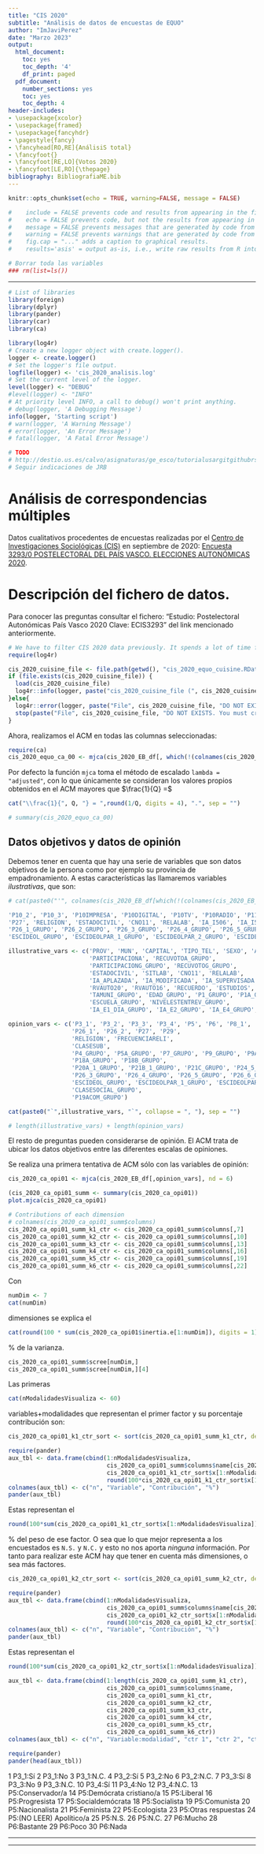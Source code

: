 ```yaml
---
title: "CIS 2020"
subtitle: "Análisis de datos de encuestas de EQUO"
author: "ImJaviPerez"
date: "Marzo 2023"
output:
  html_document:
    toc: yes
    toc_depth: '4'
    df_print: paged
  pdf_document:
    number_sections: yes
    toc: yes
    toc_depth: 4
header-includes:
- \usepackage{xcolor}
- \usepackage{framed}
- \usepackage{fancyhdr}
- \pagestyle{fancy}
- \fancyhead[RO,RE]{AnálisiS total}
- \fancyfoot{}
- \fancyfoot[RE,LO]{Votos 2020}
- \fancyfoot[LE,RO]{\thepage}
bibliography: BibliografiaME.bib
---
```


```r
knitr::opts_chunk$set(echo = TRUE, warning=FALSE, message = FALSE)

#    include = FALSE prevents code and results from appearing in the finished file. R Markdown still runs the code in the chunk, and the results can be used by other chunks.
#    echo = FALSE prevents code, but not the results from appearing in the finished file. This is a useful way to embed figures.
#    message = FALSE prevents messages that are generated by code from appearing in the finished file.
#    warning = FALSE prevents warnings that are generated by code from appearing in the finished.
#    fig.cap = "..." adds a caption to graphical results.
#    results='asis' = output as-is, i.e., write raw results from R into the output document
```


```r
# Borrar toda las variables
### rm(list=ls())
```

***
```r
# List of libraries
library(foreign)
library(dplyr)
library(pander)
library(car)
library(ca)
```

```r
library(log4r)
# Create a new logger object with create.logger().
logger <- create.logger()
# Set the logger's file output.
logfile(logger) <- 'cis_2020_analisis.log'
# Set the current level of the logger.
level(logger) <- "DEBUG"
#level(logger) <- "INFO"
# At priority level INFO, a call to debug() won't print anything.
# debug(logger, 'A Debugging Message')
info(logger, 'Starting script')
# warn(logger, 'A Warning Message')
# error(logger, 'An Error Message')
# fatal(logger, 'A Fatal Error Message')

```


```r
# TODO
# http://destio.us.es/calvo/asignaturas/ge_esco/tutorialusargitgithubrstudio/UsarGitGithubconRStudio.html
# Seguir indicaciones de JRB
```


\pagebreak

# Análisis de correspondencias múltiples
Datos cualitativos procedentes de encuestas realizadas por el  [Centro de Investigaciones Sociológicas (CIS)](https://www.cis.es) en septiembre de 2020:
[Encuesta 3293/0 POSTELECTORAL DEL PAÍS VASCO. ELECCIONES AUTONÓMICAS 2020](https://www.cis.es/cis/opencm/ES/1_encuestas/estudios/listaMuestras.jsp?estudio=14522).

# Descripción del fichero de datos.

Para conocer las preguntas consultar el fichero: "Estudio: Postelectoral Autonómicas País Vasco 2020 Clave: ECIS3293" del link mencionado anteriormente.


```r
# We have to filter CIS 2020 data previously. It spends a lot of time for it's calculations, thus we have made those calculations in an other script and now we load those results.
require(log4r)

cis_2020_cuisine_file <- file.path(getwd(), "cis_2020_equo_cuisine.RData")
if (file.exists(cis_2020_cuisine_file)) {
  load(cis_2020_cuisine_file)
  log4r::info(logger, paste("cis_2020_cuisine_file (", cis_2020_cuisine_file, ") exists =", file.exists(cis_2020_cuisine_file)))
}else{
  log4r::error(logger, paste("File", cis_2020_cuisine_file, "DO NOT EXISTS. You must create this file using the script Cuisine.Rmd"))
  stop(paste("File", cis_2020_cuisine_file, "DO NOT EXISTS. You must create this file using the script Cuisine.Rmd"))
}
```

Ahora, realizamos el ACM en todas las columnas seleccionadas:
```r
require(ca) 
cis_2020_equo_ca_00 <- mjca(cis_2020_EB_df[, which(!(colnames(cis_2020_EB_df) %in% excluded_cols))])
```

Por defecto la función `mjca` toma el método de escalado `lambda = "adjusted"`, con lo que únicamente se consideran los valores propios obtenidos en el ACM mayores que $\frac{1}{Q} =$
```r
cat("\\frac{1}{", Q, "} = ",round(1/Q, digits = 4), ".", sep = "")
```

```r
# summary(cis_2020_equo_ca_00)
```

## Datos objetivos y datos de opinión
Debemos tener en cuenta que hay una serie de variables que son datos objetivos de la persona como por ejemplo su provincia de empadronamiento. A estas características las llamaremos variables *ilustrativas*, que son:

```r
# cat(paste0("'", colnames(cis_2020_EB_df[which(!(colnames(cis_2020_EB_df) %in% excluded_cols))]), "'", collapse = ", "), sep = "")

'P10_2', 'P10_3', 'P10IMPRESA', 'P10DIGITAL', 'P10TV', 'P10RADIO', 'P11_1', 'P11_2', 'P11_3', 'P11_4', 'P11_5', 'P11_7', 'P12_1', 'P12_2', 'P12_3', 'P12_4', 'P12_5', 'P12_6', 'P12_7', 'P14A_11', 'P14A_12', 'P14A_2', 'P14A_21', 'P14A_1', 'P14A_18', 'P14A_95', 'P14A_98', 'P15A_11', 'P15A_12', 'P15A_2', 'P15A_21', 'P15A_1', 'P15A_18', 'P15A_95', 'P15A_98', 'P16', 'P16A_11', 'P16A_12', 'P16A_2', 'P16A_21', 'P16A_1', 'P16A_18', 'P16A_95', 'P16A_98', 'P17_3', 'P20A_2', 
'P27', 'RELIGION', 'ESTADOCIVIL', 'CNO11', 'RELALAB', 'IA_I506', 'IA_I509', 'IA_I510', 'IA_I516', 'IA_I517', 'IA_I520', 'IA_I521', 'IA_I523', 'IA_I524', 'IA_I525', 'IA_I526', 'IA_I528', 'IA_I529', 'IA_I530', 'IA_I531', 'IA_I532', 'IA_I535', 'IA_I536', 'IA_APLAZADA', 'IA_MODIFICADA', 'IA_SUPERVISADA', 'TAMUNI_GRUPO', 'EDAD_GRUPO', 'P1_GRUPO', 'P1A_GRUPO', 'P1B_GRUPO', 'P2_GRUPO', 'P3_1_GRUPO', 'P3_2_GRUPO', 'P3_3_GRUPO', 'P3_4_GRUPO', 'P4_GRUPO', 'P5_GRUPO', 'P5A_GRUPO', 'P6_GRUPO', 'P7_GRUPO', 'P8_1_GRUPO', 'P8_2_GRUPO', 'P8_3_GRUPO', 'P8_4_GRUPO', 'P9_GRUPO', 'P9A_GRUPO', 'P9B_GRUPO', 'P10_1_GRUPO', 'P10A_GRUPO', 'P10B_GRUPO', 'P10C_GRUPO', 'P10D_GRUPO', 'P13_1_GRUPO', 'P13_2_GRUPO', 'P13_3_GRUPO', 'P13_4_GRUPO', 'P13_5_GRUPO', 'P14_GRUPO', 'P15_GRUPO', 'P17_1_GRUPO', 'P17_2_GRUPO', 'P18_GRUPO', 'P18A_GRUPO', 'P18B_GRUPO', 'P19_GRUPO', 'P19A01_GRUPO', 'P19A02_GRUPO', 'P20_GRUPO', 'P20A_1_GRUPO', 'P21_GRUPO', 'P21A_GRUPO', 'P21B_1_GRUPO', 'P21B_2_GRUPO', 'P22_GRUPO', 'P23_GRUPO', 'P24_1_GRUPO', 'P24_2_GRUPO', 'P24_3_GRUPO', 'P24_4_GRUPO', 'P24_5_GRUPO', 'P24_6_GRUPO', 'P24_7_GRUPO', 
'P26_1_GRUPO', 'P26_2_GRUPO', 'P26_3_GRUPO', 'P26_4_GRUPO', 'P26_5_GRUPO', 'P26_6_GRUPO', 'P28_GRUPO', 'P29_GRUPO', 
'ESCIDEOL_GRUPO', 'ESCIDEOLPAR_1_GRUPO', 'ESCIDEOLPAR_2_GRUPO', 'ESCIDEOLPAR_3_GRUPO', 'ESCIDEOLPAR_4_GRUPO', 'ESCIDEOLPAR_5_GRUPO', 'ESCIDEOLPAR_6_GRUPO', 'ESCIDEOLPAR_7_GRUPO', 'NIVELESTENTREV_GRUPO', 'FRECUENCIARELI_GRUPO', 'SITLAB_GRUPO', 'CLASESOCIAL_GRUPO', 'IA_E1_DIA_GRUPO', 'IA_E2_GRUPO', 'IA_E4_GRUPO', 'IA_C2_GRUPO', 'P19ACOM_GRUPO', 'RVAUTO20_GRUPO', 'RVAUTO16_GRUPO', 'RECUERDO_GRUPO', 'ESTUDIOS_GRUPO', 'CLASESUB_GRUPO'

illustrative_vars <- c('PROV', 'MUN', 'CAPITAL', 'TIPO_TEL', 'SEXO', 'A0a', 
                       'PARTICIPACIONA', 'RECUVOTOA_GRUPO', 
                       'PARTICIPACIONG_GRUPO', 'RECUVOTOG_GRUPO', 
                       'ESTADOCIVIL', 'SITLAB', 'CNO11', 'RELALAB', 
                       'IA_APLAZADA', 'IA_MODIFICADA', 'IA_SUPERVISADA', 
                       'RVAUTO20', 'RVAUTO16', 'RECUERDO', 'ESTUDIOS', 
                       'TAMUNI_GRUPO', 'EDAD_GRUPO', 'P1_GRUPO', 'P1A_GRUPO', 'P1B_GRUPO', 'P2_GRUPO', 
                       'ESCUELA_GRUPO', 'NIVELESTENTREV_GRUPO', 
                       'IA_E1_DIA_GRUPO', 'IA_E2_GRUPO', 'IA_E4_GRUPO', 'IA_C2_GRUPO')

opinion_vars <- c('P3_1', 'P3_2', 'P3_3', 'P3_4', 'P5', 'P6', 'P8_1', 'P8_2', 'P8_3', 'P8_4', 'P10_2', 'P10_3', 'P10IMPRESA', 'P10DIGITAL', 'P10TV', 'P10RADIO', 'P11_1', 'P11_2', 'P11_3', 'P11_4', 'P11_5', 'P11_7', 'P11_9', 'P12_1', 'P12_2', 'P12_3', 'P12_4', 'P12_5', 'P12_6', 'P12_7', 'P12_9', 'P13_1', 'P13_2', 'P13_3', 'P13_4', 'P13_5', 'P14', 'P14A_11', 'P14A_12', 'P14A_2', 'P14A_21', 'P14A_1', 'P14A_18', 'P14A_95', 'P14A_98', 'P14A_99', 'P15', 'P15A_11', 'P15A_12', 'P15A_2', 'P15A_21', 'P15A_1', 'P15A_18', 'P15A_95', 'P15A_98', 'P15A_99', 'P16', 'P16A_11', 'P16A_12', 'P16A_2', 'P16A_21', 'P16A_1', 'P16A_18', 'P16A_95', 'P16A_98', 'P16A_99', 'P17_1', 'P17_2', 'P17_3', 'P18', 'P19', 'P19A01', 'P19A02', 'P20', 'P20A_2', 'P21', 'P21A', 'P21B_2', 'P22', 'P23', 'P24_1', 'P24_2', 'P24_3', 'P24_4',
                  'P26_1', 'P26_2', 'P27', 'P29', 
                  'RELIGION', 'FRECUENCIARELI', 
                  'CLASESUB', 
                  'P4_GRUPO', 'P5A_GRUPO', 'P7_GRUPO', 'P9_GRUPO', 'P9A_GRUPO', 'P9B_GRUPO', 'P10_1_GRUPO', 'P10A_GRUPO', 'P10B_GRUPO', 'P10C_GRUPO', 'P10D_GRUPO',
                  'P18A_GRUPO', 'P18B_GRUPO', 
                  'P20A_1_GRUPO', 'P21B_1_GRUPO', 'P21C_GRUPO', 'P24_5_GRUPO', 'P24_6_GRUPO', 'P24_7_GRUPO', 
                  'P26_3_GRUPO', 'P26_4_GRUPO', 'P26_5_GRUPO', 'P26_6_GRUPO', 'P28_GRUPO',
                  'ESCIDEOL_GRUPO', 'ESCIDEOLPAR_1_GRUPO', 'ESCIDEOLPAR_2_GRUPO', 'ESCIDEOLPAR_3_GRUPO', 'ESCIDEOLPAR_4_GRUPO', 'ESCIDEOLPAR_5_GRUPO', 'ESCIDEOLPAR_6_GRUPO', 'ESCIDEOLPAR_7_GRUPO', 
                  'CLASESOCIAL_GRUPO', 
                  'P19ACOM_GRUPO')

cat(paste0("`",illustrative_vars, "`", collapse = ", "), sep = "")

# length(illustrative_vars) + length(opinion_vars)
```

El resto de preguntas pueden considerarse de opinión. El ACM trata de ubicar los datos objetivos entre las diferentes escalas de opiniones.

Se realiza una primera tentativa de ACM sólo con las variables de opinión:
```r
cis_2020_ca_opi01 <- mjca(cis_2020_EB_df[,opinion_vars], nd = 6)

(cis_2020_ca_opi01_summ <- summary(cis_2020_ca_opi01))
plot.mjca(cis_2020_ca_opi01)
```
```r
# Contributions of each dimension
# colnames(cis_2020_ca_opi01_summ$columns)
cis_2020_ca_opi01_summ_k1_ctr <- cis_2020_ca_opi01_summ$columns[,7]
cis_2020_ca_opi01_summ_k2_ctr <- cis_2020_ca_opi01_summ$columns[,10]
cis_2020_ca_opi01_summ_k3_ctr <- cis_2020_ca_opi01_summ$columns[,13]
cis_2020_ca_opi01_summ_k4_ctr <- cis_2020_ca_opi01_summ$columns[,16]
cis_2020_ca_opi01_summ_k5_ctr <- cis_2020_ca_opi01_summ$columns[,19]
cis_2020_ca_opi01_summ_k6_ctr <- cis_2020_ca_opi01_summ$columns[,22]
```



Con 
```r
numDim <- 7
cat(numDim)
```
 dimensiones se explica el 
```r
cat(round(100 * sum(cis_2020_ca_opi01$inertia.e[1:numDim]), digits = 1))
```
 % de la varianza.
 
```r
cis_2020_ca_opi01_summ$scree[numDim,]
cis_2020_ca_opi01_summ$scree[numDim,][4]
```

Las primeras
```r
cat(nModalidadesVisualiza <- 60)
```
 variables+modalidades que representan el primer factor y su porcentaje contribución son:

```r
cis_2020_ca_opi01_k1_ctr_sort <- sort(cis_2020_ca_opi01_summ_k1_ctr, decreasing = TRUE, index.return = TRUE)

require(pander)
aux_tbl <- data.frame(cbind(1:nModalidadesVisualiza,
                            cis_2020_ca_opi01_summ$columns$name[cis_2020_ca_opi01_k1_ctr_sort$ix[1:nModalidadesVisualiza]],
                            cis_2020_ca_opi01_k1_ctr_sort$x[1:nModalidadesVisualiza],
                            round(100*cis_2020_ca_opi01_k1_ctr_sort$x[1:nModalidadesVisualiza] / sum(cis_2020_ca_opi01_k1_ctr_sort$x), digits = 1)))
colnames(aux_tbl) <- c("n", "Variable", "Contribución", "%")
pander(aux_tbl)
```

Estas representan el 
```r
round(100*sum(cis_2020_ca_opi01_k1_ctr_sort$x[1:nModalidadesVisualiza])/ sum(cis_2020_ca_opi01_k1_ctr_sort$x), digits = 1)
```
 % del peso de ese factor. O sea que lo que mejor representa a los encuestados es `N.S.` y `N.C.` y esto no nos aporta *ninguna* información. Por tanto para realizar este ACM hay que tener en cuenta más dimensiones, o sea más factores.

```r
cis_2020_ca_opi01_k2_ctr_sort <- sort(cis_2020_ca_opi01_summ_k2_ctr, decreasing = TRUE, index.return = TRUE)

require(pander)
aux_tbl <- data.frame(cbind(1:nModalidadesVisualiza,
                            cis_2020_ca_opi01_summ$columns$name[cis_2020_ca_opi01_k2_ctr_sort$ix[1:nModalidadesVisualiza]],
                            cis_2020_ca_opi01_k2_ctr_sort$x[1:nModalidadesVisualiza],
                            round(100*cis_2020_ca_opi01_k2_ctr_sort$x[1:nModalidadesVisualiza] / sum(cis_2020_ca_opi01_k2_ctr_sort$x), digits = 1)))
colnames(aux_tbl) <- c("n", "Variable", "Contribución", "%")
pander(aux_tbl)
```

Estas representan el 
```r
round(100*sum(cis_2020_ca_opi01_k2_ctr_sort$x[1:nModalidadesVisualiza])/ sum(cis_2020_ca_opi01_k2_ctr_sort$x), digits = 1)
```

```r


aux_tbl <- data.frame(cbind(1:length(cis_2020_ca_opi01_summ_k1_ctr),
                            cis_2020_ca_opi01_summ$columns$name,
                            cis_2020_ca_opi01_summ_k1_ctr,
                            cis_2020_ca_opi01_summ_k2_ctr,
                            cis_2020_ca_opi01_summ_k3_ctr,
                            cis_2020_ca_opi01_summ_k4_ctr,
                            cis_2020_ca_opi01_summ_k5_ctr,
                            cis_2020_ca_opi01_summ_k6_ctr))
colnames(aux_tbl) <- c("n", "Variable:modalidad", "ctr 1", "ctr 2", "ctr 3", "ctr 4", "ctr 5", "ctr 6")

require(pander)
pander(head(aux_tbl))
```



1                                                                                                                       P3_1:Sí
2                                                                                                                       P3_1:No
3                                                                                                                     P3_1:N.C.
4                                                                                                                       P3_2:Sí
5                                                                                                                       P3_2:No
6                                                                                                                     P3_2:N.C.
7                                                                                                                       P3_3:Sí
8                                                                                                                       P3_3:No
9                                                                                                                     P3_3:N.C.
10                                                                                                                      P3_4:Sí
11                                                                                                                      P3_4:No
12                                                                                                                    P3_4:N.C.
13                                                                                                             P5:Conservador/a
14                                                                                                     P5:Demócrata cristiano/a
15                                                                                                                   P5:Liberal
16                                                                                                               P5:Progresista
17                                                                                                           P5:Socialdemócrata
18                                                                                                                P5:Socialista
19                                                                                                                 P5:Comunista
20                                                                                                              P5:Nacionalista
21                                                                                                                 P5:Feminista
22                                                                                                                P5:Ecologista
23                                                                                                         P5:Otras respuestas 
24                                                                                                    P5:(NO LEER) Apolítico/a 
25                                                                                                                      P5:N.S.
26                                                                                                                      P5:N.C.
27                                                                                                                     P6:Mucho
28                                                                                                                  P6:Bastante
29                                                                                                                      P6:Poco
30                                                                                                                      P6:Nada







***

\pagebreak


---
